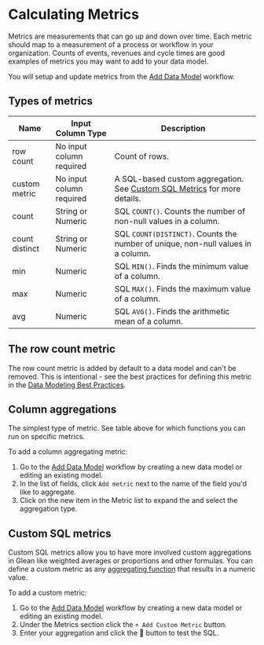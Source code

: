 # Calculating Metrics

Metrics are measurements that can go up and down over time.
Each metric should map to a measurement of a process or workflow in your organization.
Counts of events, revenues and cycle times are good examples of metrics you may want to add to your data model.

You will setup and update metrics from the [Add Data Model](/docs/data-modeling/add-data-model) workflow.

## Types of metrics

| Name           | Input Column Type        | Description                                                                                                                |
| -------------- | ------------------------ | -------------------------------------------------------------------------------------------------------------------------- |
| row count      | No input column required | Count of rows.                                                                                                             |
| custom metric  | No input column required | A SQL-based custom aggregation. See [Custom SQL Metrics](/docs/data-modeling/metrics#custom-sql-metrics) for more details. |
| count          | String or Numeric        | SQL `COUNT()`. Counts the number of non-null values in a column.                                                           |
| count distinct | String or Numeric        | SQL `COUNT(DISTINCT)`. Counts the number of unique, non-null values in a column.                                           |
| min            | Numeric                  | SQL `MIN()`. Finds the minimum value of a column.                                                                          |
| max            | Numeric                  | SQL `MAX()`. Finds the maximum value of a column.                                                                          |
| avg            | Numeric                  | SQL `AVG()`. Finds the arithmetic mean of a column.                                                                        |

## The row count metric

The row count metric is added by default to a data model and can't be removed. This is intentional - see the best practices for defining this metric in the [Data Modeling Best Practices](/docs/data-modeling/best-practices).

## Column aggregations

The simplest type of metric. See table above for which functions you can run on specific metrics.

To add a column aggregating metric:

1. Go to the [Add Data Model](/docs/data-modeling/add-data-model) workflow by creating a new data model or editing an existing model.
2. In the list of fields, click `Add metric` next to the name of the field you'd like to aggregate.
3. Click on the new item in the Metric list to expand the and select the aggregation type.

## Custom SQL metrics

Custom SQL metrics allow you to have more involved custom aggregations in Glean like weighted averages or proportions and other formulas. You can define a custom metric as any [aggregating function](https://www.datacamp.com/community/tutorials/aggregate-functions-sql) that results in a numeric value.

To add a custom metric:

1. Go to the [Add Data Model](/docs/data-modeling/add-data-model) workflow by creating a new data model or editing an existing model.
2. Under the Metrics section click the `+ Add Custom Metric` button.
3. Enter your aggregation and click the 🔄 button to test the SQL.
